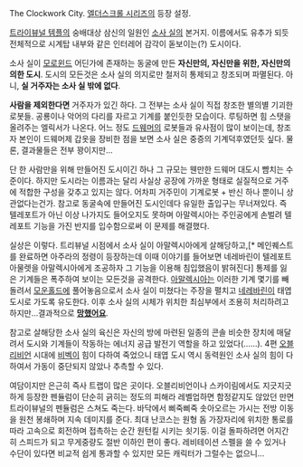 The Clockwork City. [[엘더스크롤 시리즈]]의 등장 설정.

[[트라이뷰널 템플]]의 숭배대상 삼신의 일원인 [[소사 실]]의 본거지. 이름에서도 유추가 되듯 전체적으로 시계탑 내부와 같은 인터레어 감각이 돋보이는(?) 도시이다.

소사 실이 [[모로윈드]] 어딘가에 존재하는 동굴에 만든 '''자신만의, 자신만을 위한, 자신만의 의한 도시'''. 도시의 모든것은 소사 실의 의지로만 철저히 통제되고 창조되며 파멸된다. 아니, '''실 거주자는 소사 실 밖에 없다'''.

'''사람을 제외한다면''' 거주자가 있긴 하다. 그 전부는 소사 실이 직접 창조한 별의별 기괴한 로봇들. 공룡이나 악어의 다리를 자르고 기계를 붙인듯한 모습이다. 루팅하면 힘 스탯을 올려주는 엘릭서가 나온다. 어느 정도 [[드웨머]]의 로봇들과 유사점이 많이 보이는데, 창조자 본인이 드웨머제 갑옷을 장비한 점을 보면 소사 실은 중증의 기계덕후였던듯 싶다. 물론, 결과물들은 전부 꽝이지만...

단 한 사람만을 위해 만들어진 도시이긴 하나 그 규모는 웬만한 드웨머 대도시 뺨치는 수준이다. 하지만 도시라는 이름과는 달리 사실상 공장에 가까운 형태로 실질적으로 거주에 적합한 구성을 갖추고 있지는 않다. 어차피 거주민이 기계로봇 + 반신 하나 뿐이니 상관없다는건가. 참고로 동굴속에 만들어진 도시인데다 유일한 출입구는 무너져있다. 즉 텔레포트가 아닌 이상 나가지도 들어오지도 못하며 아말렉시아는 주인공에게 손벌려 텔레포트 기능을 가진 반지를 입수함으로써 이 문제를 해결했다.

실상은 이렇다. 트리뷰널 시점에서 소사 실이 아말렉시아에게 살해당하고,[* 메인퀘스트를 완료하면 아주라의 정령이 등장하는데 이때 이야기를 들어보면 네레바린이 텔레포트 아물렛을 아말렉시아에게 조공하자 그 기능을 이용해 침입했음이 밝혀진다] 통제를 잃은 기계들은 폭주하여 보이는 모든것을 공격한다. [[아말렉시아]]는 이러한 기계 몇기를 빼돌려서 [[모운홀드]]에 풀어놓음으로서 소사 실이 미쳤다는 주장을 펼치고 [[네레바린]]이 태엽 도시로 가도록 유도한다. 이후 소사 실의 시체가 위치한 최심부에서 조용히 처리하려고 하지만...결과적으로 '''[[망했어요]]'''.

참고로 살해당한 소사 실의 육신은 자신의 방에 마련된 일종의 콘솔 비슷한 장치에 매달려서 도시와 기계들이 작동하는 에너지 공급 발전기 역할을 하고 있었다(……). 4편 [[오블리비언]] 시대에 [[비벡]]이 힘이 다하여 죽었으니 태엽 도시 역시 동력원인 소사 실의 힘이 다하여서 가동이 중단되지 않았나 추측할 수 있다.

여담이지만 은근히 즉사 트랩이 많은 곳이다. 오블리비언이나 스카이림에서도 지긋지긋하게 등장한 펜듈럼이 단순히 긁히는 정도의 피해라 레벨업하면 함정같지도 않았던 만면 트라이뷰널의 펜듈럼은 스쳐도 죽는다. 바닥에서 삐죽삐죽 솟아오르는 가시는 전방 이동을 원천 봉쇄하며 지속 데미지를 준다. 최대 난코스는 원형 돔 가장자리에 위치한 통로를 따라 고속으로 회전하며 접촉하는 순간 원턴킬 시키는 쇳기둥. 이걸 돌파하려면 어지간히 스피드가 되고 무게중량도 절반 이하인 편이 좋다. 레비테이션 스펠을 쓸 수 있거나 수단이 있다면 비교적 쉽게 통과할 수 있지만 모든 캐릭터가 그럴수는 없으니...
